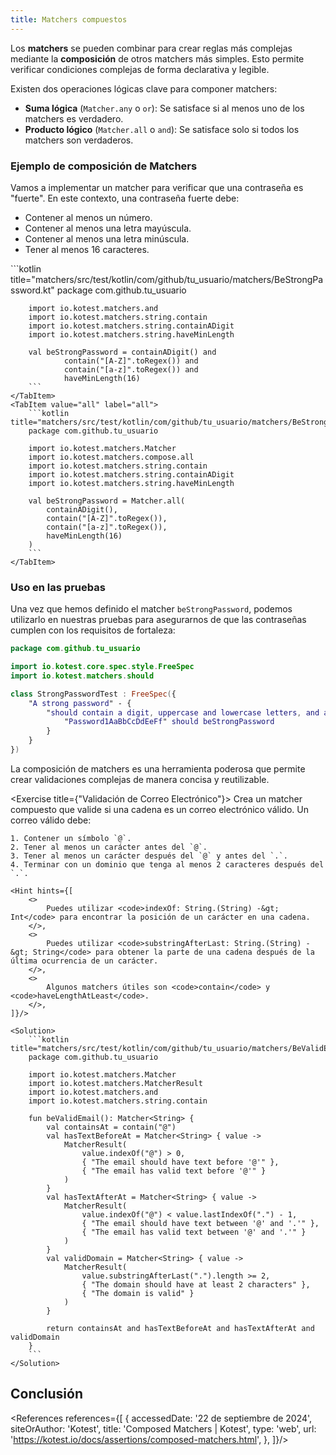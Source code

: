```yaml
---
title: Matchers compuestos
---
```


<ReadingTime/>
<GithubRepoLink user={"r8vnhill"} repo={"assertions-kt"}/>

Los **matchers** se pueden combinar para crear reglas más complejas mediante la **composición** de otros matchers más simples. Esto permite verificar condiciones complejas de forma declarativa y legible.

Existen dos operaciones lógicas clave para componer matchers:

- **Suma lógica** (`Matcher.any` o `or`): Se satisface si al menos uno de los matchers es verdadero.
- **Producto lógico** (`Matcher.all` o `and`): Se satisface solo si todos los matchers son verdaderos.

### Ejemplo de composición de Matchers

Vamos a implementar un matcher para verificar que una contraseña es "fuerte". En este contexto, una contraseña fuerte debe:

- Contener al menos un número.
- Contener al menos una letra mayúscula.
- Contener al menos una letra minúscula.
- Tener al menos 16 caracteres.

<Tabs>
    <TabItem value="and" label="and">
        ```kotlin title="matchers/src/test/kotlin/com/github/tu_usuario/matchers/BeStrongPassword.kt"
        package com.github.tu_usuario

        import io.kotest.matchers.and
        import io.kotest.matchers.string.contain
        import io.kotest.matchers.string.containADigit
        import io.kotest.matchers.string.haveMinLength

        val beStrongPassword = containADigit() and
                contain("[A-Z]".toRegex()) and
                contain("[a-z]".toRegex()) and
                haveMinLength(16)
        ```
    </TabItem>
    <TabItem value="all" label="all">
        ```kotlin title="matchers/src/test/kotlin/com/github/tu_usuario/matchers/BeStrongPassword.kt"
        package com.github.tu_usuario

        import io.kotest.matchers.Matcher
        import io.kotest.matchers.compose.all
        import io.kotest.matchers.string.contain
        import io.kotest.matchers.string.containADigit
        import io.kotest.matchers.string.haveMinLength

        val beStrongPassword = Matcher.all(
            containADigit(),
            contain("[A-Z]".toRegex()),
            contain("[a-z]".toRegex()),
            haveMinLength(16)
        )
        ```
    </TabItem>
</Tabs>

### Uso en las pruebas

Una vez que hemos definido el matcher `beStrongPassword`, podemos utilizarlo en nuestras pruebas para asegurarnos de que las contraseñas cumplen con los requisitos de fortaleza:

```kotlin title="matchers/src/test/kotlin/com/github/tu_usuario/matchers/BeStrongPasswordTest.kt"
package com.github.tu_usuario

import io.kotest.core.spec.style.FreeSpec
import io.kotest.matchers.should

class StrongPasswordTest : FreeSpec({
    "A strong password" - {
        "should contain a digit, uppercase and lowercase letters, and at least 16 characters" {
            "Password1AaBbCcDdEeFf" should beStrongPassword
        }
    }
})
```

La composición de matchers es una herramienta poderosa que permite crear validaciones complejas de manera concisa y reutilizable.

<Exercise title={"Validación de Correo Electrónico"}>
    Crea un matcher compuesto que valide si una cadena es un correo electrónico válido. Un correo válido debe:

    1. Contener un símbolo `@`.
    2. Tener al menos un carácter antes del `@`.
    3. Tener al menos un carácter después del `@` y antes del `.`.
    4. Terminar con un dominio que tenga al menos 2 caracteres después del `.`.

    <Hint hints={[
        <>
            Puedes utilizar <code>indexOf: String.(String) -&gt; Int</code> para encontrar la posición de un carácter en una cadena.
        </>,
        <>
            Puedes utilizar <code>substringAfterLast: String.(String) -&gt; String</code> para obtener la parte de una cadena después de la última ocurrencia de un carácter.
        </>,
        <>
            Algunos matchers útiles son <code>contain</code> y <code>haveLengthAtLeast</code>.
        </>,
    ]}/>

    <Solution>
        ```kotlin title="matchers/src/test/kotlin/com/github/tu_usuario/matchers/BeValidEmail.kt"
        package com.github.tu_usuario

        import io.kotest.matchers.Matcher
        import io.kotest.matchers.MatcherResult
        import io.kotest.matchers.and
        import io.kotest.matchers.string.contain

        fun beValidEmail(): Matcher<String> {
            val containsAt = contain("@")
            val hasTextBeforeAt = Matcher<String> { value ->
                MatcherResult(
                    value.indexOf("@") > 0,
                    { "The email should have text before '@'" },
                    { "The email has valid text before '@'" }
                )
            }
            val hasTextAfterAt = Matcher<String> { value ->
                MatcherResult(
                    value.indexOf("@") < value.lastIndexOf(".") - 1,
                    { "The email should have text between '@' and '.'" },
                    { "The email has valid text between '@' and '.'" }
                )
            }
            val validDomain = Matcher<String> { value ->
                MatcherResult(
                    value.substringAfterLast(".").length >= 2,
                    { "The domain should have at least 2 characters" },
                    { "The domain is valid" }
                )
            }

            return containsAt and hasTextBeforeAt and hasTextAfterAt and validDomain
        }
        ```
    </Solution>
</Exercise>

## Conclusión

<div className="language-card-container">
    <LanguageCard
        logoSrc="https://www.svgrepo.com/show/374053/rspec.svg"
        language="Ruby: RSpec"
        link="rspec"
    />
    <LanguageCard
        logoSrc="https://www.svgrepo.com/show/353930/jest.svg"
        language="JavaScript: Jest"
        link="jest"
    />
</div>

<References references={[
    {
        accessedDate: '22 de septiembre de 2024',
        siteOrAuthor: 'Kotest',
        title: 'Composed Matchers | Kotest',
        type: 'web',
        url: 'https://kotest.io/docs/assertions/composed-matchers.html',
    },
]}/>
